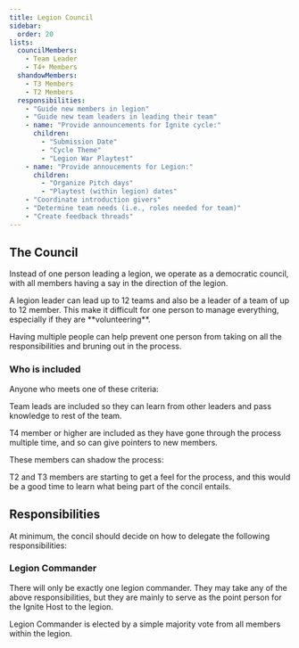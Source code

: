 ```yaml
---
title: Legion Council
sidebar:
  order: 20
lists:
  councilMembers:
    - Team Leader
    - T4+ Members
  shandowMembers:
    - T3 Members
    - T2 Members
  responsibilities:
    - "Guide new members in legion"
    - "Guide new team leaders in leading their team"
    - name: "Provide announcements for Ignite cycle:"
      children:
        - "Submission Date"
        - "Cycle Theme"
        - "Legion War Playtest"
    - name: "Provide annoucements for Legion:"
      children:
        - "Organize Pitch days"
        - "Playtest (within legion) dates"
    - "Coordinate introduction givers"
    - "Determine team needs (i.e., roles needed for team)"
    - "Create feedback threads"
---
```


## The Council

Instead of one person leading a legion, we operate as a democratic council, with all members having a say in the direction of the legion.

<WhyNote>
  A legion leader can lead up to 12 teams and also be a leader of a team of up to 12 member. 
  This make it difficult for one person to manage everything, especially if they are **volunteering**.

  Having multiple people can help prevent one person from taking on all the responsibilities and bruning out in the process.
</WhyNote>

### Who is included

Anyone who meets one of these criteria:

<MakeList tag="ul" data={frontmatter.lists.councilMembers}/>


<WhyNote>
  Team leads are included so they can learn from other leaders and pass knowledge to rest of the team.

  T4 member or higher are included as they have gone through the process multiple time, and so can give pointers to new members.
</WhyNote>

These members can shadow the process:

<MakeList tag="ul" data={frontmatter.lists.shandowMembers}/>

<WhyNote>
  T2 and T3 members are starting to get a feel for the process, and this would be a good time to learn what being part of the concil entails.
</WhyNote>

## Responsibilities

At minimum, the concil should decide on how to delegate the following responsibilities:

<MakeList tag="ul" data={frontmatter.lists.responsibilities}/>

### Legion Commander

There will only be exactly one legion commander. 
They may take any of the above responsibilities, but they are mainly to serve as the point person for the Ignite Host to the legion.

Legion Commander is elected by a simple majority vote from all members within the legion.
